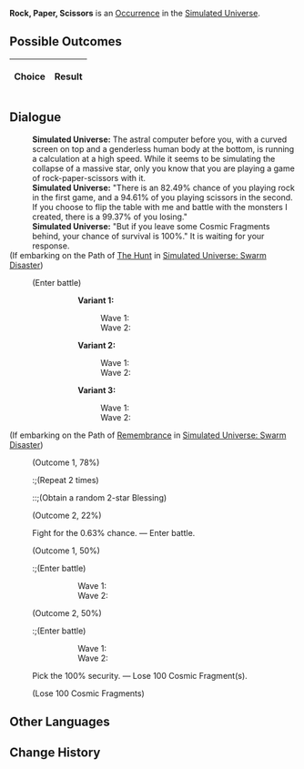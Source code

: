 {{Simulated Universe Event Infobox
|title         = Rock, Paper, Scissors
|image         = Random Event Battle.png
|type          =
|domains_su    = Occurrence
|domains_ext   = Occurrence
|domains_swarm = 
|domains_gng   = 
|requirements  =
|prev          = 
|next          = 
|indexRewards  =
|characters    = 
}}
'''Rock, Paper, Scissors''' is an [[Simulated Universe/Occurrence|Occurrence]] in the [[Simulated Universe]].

==Possible Outcomes==
{| class="article-table"
!Choice
!Result

|}

<!--
==Gameplay Notes==

-->
==Dialogue==
{{Dialogue Start}}
:'''Simulated Universe:''' The astral computer before you, with a curved screen on top and a genderless human body at the bottom, is running a calculation at a high speed. While it seems to be simulating the collapse of a massive star, only you know that you are playing a game of rock-paper-scissors with it.
:'''Simulated Universe:''' "There is an 82.49% chance of you playing rock in the first game, and a 94.61% of you playing scissors in the second. If you choose to flip the table with me and battle with the monsters I created, there is a 99.37% of you losing."
:'''Simulated Universe:''' "But if you leave some Cosmic Fragments behind, your chance of survival is 100%." It is waiting for your response.
;(If embarking on the Path of [[Simulated Universe/Paths#The Hunt|The Hunt]] in [[Simulated Universe: Swarm Disaster]])
:{{SU Special Dialogue|The Hunt|Acutely sense the vulnerabilities of the astral computer.|Break down more dangerous vulnerabilities! Enter battle. After achieving victory, obtain one Enhanced 1-2 star Blessing.}}
:;(Enter battle)
:::'''Variant 1:'''
::::Wave 1: {{Enemy List|Voidranger: Reaver*2/;Voidranger: Distorter*1/}}
::::Wave 2: {{Enemy List|Automaton Beetle*2/;Automaton Spider*1/}}
:::'''Variant 2:'''
::::Wave 1: {{Enemy List|Silvermane Gunner*2/;Silvermane Soldier*2/}}
::::Wave 2: {{Enemy List|Mara-Struck Soldier*2/;Disciples of Sanctus Medicus: Internal Alchemist*1/}}
:::'''Variant 3:'''
::::Wave 1: {{Enemy List|Entranced Ingenium: Obedient Dracolion*2/;Entranced Ingenium: Illumination Dragonfish*1/}}
::::Wave 2: {{Enemy List|Voidranger: Reaver*2/;Voidranger: Eliminator*1/}}
;(If embarking on the Path of [[Simulated Universe/Paths#Remembrance|Remembrance]] in [[Simulated Universe: Swarm Disaster]])
:{{SU Special Dialogue|Remembrance|You remember its rule! Scissors first!|Chance to obtain 2 random 2-star Blessing(s).}}
:;(Outcome 1, 78%)
::;(Repeat 2 times)
:::;(Obtain a random 2-star Blessing)
:;(Outcome 2, 22%)
:{{DIcon|Star}} Fight for the 0.63% chance. &mdash; Enter battle.
:;(Outcome 1, 50%)
::;(Enter battle)
::::Wave 1: {{Enemy List|Silvermane Gunner*2/;Silvermane Soldier*2/}}
::::Wave 2: {{Enemy List|Mara-Struck Soldier*2/;Disciples of Sanctus Medicus: Internal Alchemist*1/}}
:;(Outcome 2, 50%)
::;(Enter battle)
::::Wave 1: {{Enemy List|Entranced Ingenium: Obedient Dracolion*2/;Entranced Ingenium: Illumination Dragonfish*1/}}
::::Wave 2: {{Enemy List|Voidranger: Reaver*2/;Voidranger: Eliminator*1/}}
:{{DIcon|Star}} Pick the 100% security. &mdash; Lose 100 Cosmic Fragment(s).
:;(Lose 100 Cosmic Fragments)
{{Dialogue End}}

==Other Languages==
{{Other Languages
|en   = Rock, Paper, Scissors
|zhs  = 猜拳游戏
|zht  = 猜拳遊戲
|ja   = じゃんけん
|ko   = 가위바위보
|es   = Piedra, papel o tijera
|fr   = Pierre, papier, ciseaux
|ru   = Камень, ножницы, бумага
|th   = เกมเป่ายิ้งฉุบ
|vi   = Oẳn Tù Tì
|de   = Schere, Stein, Papier
|id   = Batu-Gunting-Kertas
|pt   = Pedra, Papel, Tesoura
}}

==Change History==
{{Change History|1.0}}
